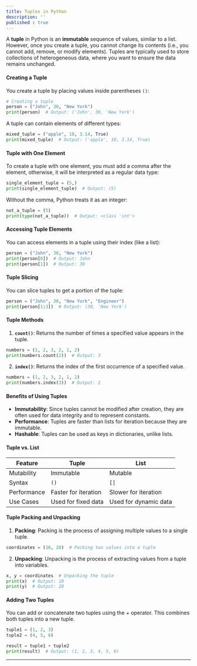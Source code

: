 ```yaml
---
title: Tuples in Python
description: ''
published : true
---
```


A **tuple** in Python is an **immutable** sequence of values, similar to a list. However, once you create a tuple, you cannot change its contents (i.e., you cannot add, remove, or modify elements). Tuples are typically used to store collections of heterogeneous data, where you want to ensure the data remains unchanged.

#### Creating a Tuple

You create a tuple by placing values inside parentheses `()`:

```python
# Creating a tuple
person = ("John", 30, "New York")
print(person)  # Output: ('John', 30, 'New York')
```

A tuple can contain elements of different types:

```python
mixed_tuple = ("apple", 10, 3.14, True)
print(mixed_tuple)  # Output: ('apple', 10, 3.14, True)
```

#### Tuple with One Element

To create a tuple with one element, you must add a comma after the element, otherwise, it will be interpreted as a regular data type:

```python
single_element_tuple = (5,)
print(single_element_tuple)  # Output: (5)
```

Without the comma, Python treats it as an integer:

```python
not_a_tuple = (5)
print(type(not_a_tuple))  # Output: <class 'int'>
```

#### Accessing Tuple Elements

You can access elements in a tuple using their index (like a list):

```python
person = ("John", 30, "New York")
print(person[0])  # Output: John
print(person[1])  # Output: 30
```

#### Tuple Slicing

You can slice tuples to get a portion of the tuple:

```python
person = ("John", 30, "New York", "Engineer")
print(person[1:3])  # Output: (30, 'New York')
```

#### Tuple Methods

1. **`count()`**: Returns the number of times a specified value appears in the tuple.

```python
numbers = (1, 2, 3, 2, 1, 2)
print(numbers.count(2))  # Output: 3
```

2. **`index()`**: Returns the index of the first occurrence of a specified value.

```python
numbers = (1, 2, 3, 2, 1, 2)
print(numbers.index(3))  # Output: 2
```

#### Benefits of Using Tuples

- **Immutability**: Since tuples cannot be modified after creation, they are often used for data integrity and to represent constants.
- **Performance**: Tuples are faster than lists for iteration because they are immutable.
- **Hashable**: Tuples can be used as keys in dictionaries, unlike lists.

#### Tuple vs. List

| Feature       | Tuple                    | List                    |
|---------------|--------------------------|-------------------------|
| Mutability   | Immutable                | Mutable                 |
| Syntax       | `()`                     | `[]`                    |
| Performance  | Faster for iteration      | Slower for iteration     |
| Use Cases    | Used for fixed data       | Used for dynamic data   |

#### Tuple Packing and Unpacking

1. **Packing**: Packing is the process of assigning multiple values to a single tuple.

```python
coordinates = (10, 20)  # Packing two values into a tuple
```

2. **Unpacking**: Unpacking is the process of extracting values from a tuple into variables.

```python
x, y = coordinates  # Unpacking the tuple
print(x)  # Output: 10
print(y)  # Output: 20
```

#### Adding Two Tuples

You can add or concatenate two tuples using the + operator. This combines both tuples into a new tuple.

```python
tuple1 = (1, 2, 3)
tuple2 = (4, 5, 6)

result = tuple1 + tuple2
print(result)  # Output: (1, 2, 3, 4, 5, 6)
```
---